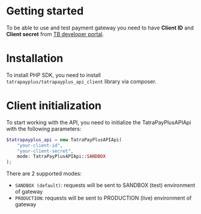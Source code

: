 # Getting started

To be able to use and test payment gateway you need to have **Client ID** and **Client secret** from [TB developer portal](https://developer.tatrabanka.sk/).

# Installation

To install PHP SDK, you need to install `tatrapayplus/tatrapayplus_api_client` library via composer.

# Client initialization

To start working with the API, you need to initialize the TatraPayPlusAPIApi with the following parameters:

```php
$tatrapayplus_api = new TatraPayPlusAPIApi(
    "your-client-id",
    "your-client-secret",
    mode: TatraPayPlusAPIApi::SANDBOX
);
```

There are 2 supported modes:
- `SANDBOX (default)`: requests will be sent to SANDBOX (test) environment of gateway
- `PRODUCTION`: requests will be sent to PRODUCTION (live) environment of gateway